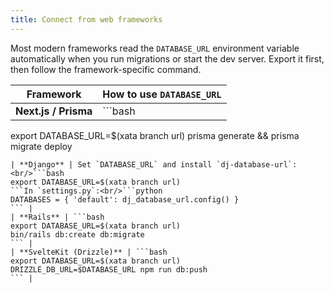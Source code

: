 ```yaml
---
title: Connect from web frameworks
---
```


Most modern frameworks read the `DATABASE_URL` environment variable automatically when you run migrations or start the dev server. Export it first, then follow the framework-specific command.

| Framework | How to use `DATABASE_URL` |
| --- | --- |
| **Next.js / Prisma** | ```bash
export DATABASE_URL=$(xata branch url)
prisma generate && prisma migrate deploy
``` |
| **Django** | Set `DATABASE_URL` and install `dj-database-url`:<br/>```bash
export DATABASE_URL=$(xata branch url)
```In `settings.py`:<br/>```python
DATABASES = { 'default': dj_database_url.config() }
``` |
| **Rails** | ```bash
export DATABASE_URL=$(xata branch url)
bin/rails db:create db:migrate
``` |
| **SvelteKit (Drizzle)** | ```bash
export DATABASE_URL=$(xata branch url)
DRIZZLE_DB_URL=$DATABASE_URL npm run db:push
``` |


